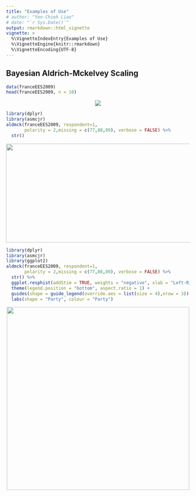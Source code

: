 ```yaml
---
title: "Examples of Use"
# author: "Yen-Chieh Liao"
# date: "`r Sys.Date()`"
output: rmarkdown::html_vignette
vignette: >
  %\VignetteIndexEntry{Examples of Use}
  %\VignetteEngine{knitr::rmarkdown}
  %\VignetteEncoding{UTF-8}
---
```



## Bayesian Aldrich-Mckelvey Scaling

```r
data(franceEES2009)
head(franceEES2009, n = 10)
```

<p align="center">
  <img src="https://raw.githack.com/uniofessex/asmcjr/master/man/figures/first_example_df1.png">
</p>

```r
library(dplyr)
library(asmcjr)
aldmck(franceEES2009, respondent=1,
       polarity = 2,missing = c(77,88,89), verbose = FALSE) %>% 
  str()                       
```
<p align="left">
  <img width="650" height="270" src="https://raw.githack.com/uniofessex/asmcjr/master/man/figures/first_example_df2.png">
</p>


```r
library(dplyr)
library(asmcjr)
library(ggplot2)
aldmck(franceEES2009, respondent=1,
       polarity = 2,missing = c(77,88,89), verbose = FALSE) %>% 
  str() %>%
  ggplot.resphist(addStim = TRUE, weights = "negative", xlab = "Left-Right") +
  theme(legend.position = "bottom", aspect.ratio = 1) +
  guides(shape = guide_legend(override.aes = list(size = 4),nrow = 3)) +
  labs(shape = "Party", colour = "Party")
```

<p align="center">
  <img width="500" height="500" src="https://raw.githack.com/uniofessex/asmcjr/master/man/figures/first_example_plot.png">
</p>

